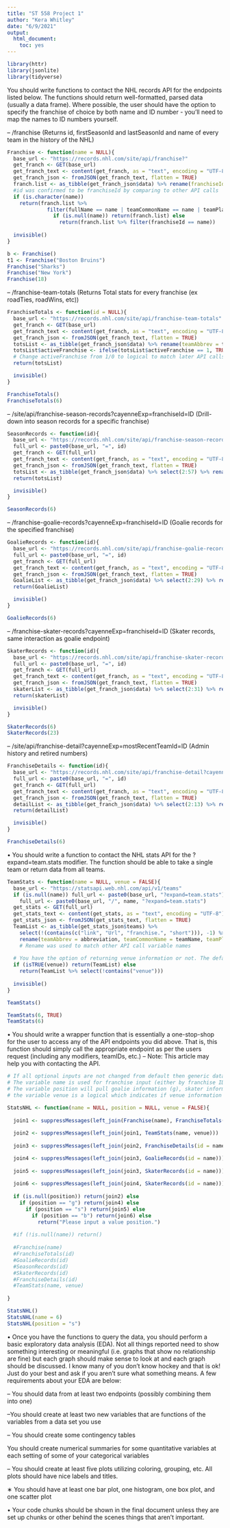 ```yaml
---
title: "ST 558 Project 1"
author: "Kera Whitley"
date: "6/9/2021" 
output: 
  html_document:
    toc: yes
---
```


```r
library(httr)
library(jsonlite)
library(tidyverse)
```

You should write functions to contact the NHL records API for the endpoints listed below. The functions should return well-formatted, parsed data (usually a data frame). Where possible, the user should have the option to specify the franchise of choice by both name and ID number - you’ll need to map the names to ID numbers yourself.

– /franchise (Returns id, firstSeasonId and lastSeasonId and name of every team in the history of the NHL)
```r
Franchise <- function(name = NULL){
  base_url <- "https://records.nhl.com/site/api/franchise?"
  get_franch <- GET(base_url)
  get_franch_text <- content(get_franch, as = "text", encoding = "UTF-8")
  get_franch_json <- fromJSON(get_franch_text, flatten = TRUE)
  franch.list <- as_tibble(get_franch_json$data) %>% rename(franchiseId = id) 
  #id was confirmed to be franchiseId by comparing to other API calls
  if (is.character(name)) 
    return(franch.list %>% 
             filter(fullName == name | teamCommonName == name | teamPlaceName == name)) else 
               if (is.null(name)) return(franch.list) else
                 return(franch.list %>% filter(franchiseId == name)) 
  
  invisible()
}

b <- Franchise()
t1 <- Franchise("Boston Bruins")
Franchise("Sharks")
Franchise("New York")
Franchise(18)
```

– /franchise-team-totals (Returns Total stats for every franchise (ex roadTies, roadWins, etc)) 
```r
FranchiseTotals <- function(id = NULL){
  base_url <- "https://records.nhl.com/site/api/franchise-team-totals"
  get_franch <- GET(base_url)
  get_franch_text <- content(get_franch, as = "text", encoding = "UTF-8")
  get_franch_json <- fromJSON(get_franch_text, flatten = TRUE)
  totsList <- as_tibble(get_franch_json$data) %>% rename(teamAbbrev = triCode) %>% select(2:30)
  totsList$activeFranchise <- ifelse(totsList$activeFranchise == 1, TRUE, FALSE) 
  # Change activeFranchise from 1/0 to logical to match later API calls
  return(totsList)

  invisible()
}

FranchiseTotals()
FranchiseTotals(6)
```

– /site/api/franchise-season-records?cayenneExp=franchiseId=ID (Drill-down into season records for a specific franchise)
```r
SeasonRecords <- function(id){
  base_url <- "https://records.nhl.com/site/api/franchise-season-records?cayenneExp=franchiseId"
  full_url <- paste0(base_url, "=", id)
  get_franch <- GET(full_url)
  get_franch_text <- content(get_franch, as = "text", encoding = "UTF-8")
  get_franch_json <- fromJSON(get_franch_text, flatten = TRUE)
  totsList <- as_tibble(get_franch_json$data) %>% select(2:57) %>% rename(fullName = franchiseName)
  return(totsList)

  invisible()
}

SeasonRecords(6)
```

– /franchise-goalie-records?cayenneExp=franchiseId=ID (Goalie records for the specified franchise) 
```r
GoalieRecords <- function(id){
  base_url <- "https://records.nhl.com/site/api/franchise-goalie-records?cayenneExp=franchiseId"
  full_url <- paste0(base_url, "=", id)
  get_franch <- GET(full_url)
  get_franch_text <- content(get_franch, as = "text", encoding = "UTF-8")
  get_franch_json <- fromJSON(get_franch_text, flatten = TRUE)
  GoalieList <- as_tibble(get_franch_json$data) %>% select(2:29) %>% rename(fullName = franchiseName)
  return(GoalieList)

  invisible()
}

GoalieRecords(6)
```

– /franchise-skater-records?cayenneExp=franchiseId=ID (Skater records, same interaction as goalie endpoint)
```r
SkaterRecords <- function(id){
  base_url <- "https://records.nhl.com/site/api/franchise-skater-records?cayenneExp=franchiseId"
  full_url <- paste0(base_url, "=", id)
  get_franch <- GET(full_url)
  get_franch_text <- content(get_franch, as = "text", encoding = "UTF-8")
  get_franch_json <- fromJSON(get_franch_text, flatten = TRUE)
  skaterList <- as_tibble(get_franch_json$data) %>% select(2:31) %>% rename(fullName = franchiseName)
  return(skaterList)

  invisible()
}

SkaterRecords(6)
SkaterRecords(23)
```

– /site/api/franchise-detail?cayenneExp=mostRecentTeamId=ID (Admin history and retired numbers)
```r
FranchiseDetails <- function(id){
  base_url <- "https://records.nhl.com/site/api/franchise-detail?cayenneExp=mostRecentTeamId"
  full_url <- paste0(base_url, "=", id)
  get_franch <- GET(full_url)
  get_franch_text <- content(get_franch, as = "text", encoding = "UTF-8")
  get_franch_json <- fromJSON(get_franch_text, flatten = TRUE)
  detailList <- as_tibble(get_franch_json$data) %>% select(2:13) %>% rename(fullName = teamFullName, activeFranchise = active)
  return(detailList)

  invisible()
}

FranchiseDetails(6)
```

• You should write a function to contact the NHL stats API for the ?expand=team.stats modifier. The function should be able to take a single team or return data from all teams.
```r
TeamStats <- function(name = NULL, venue = FALSE){
  base_url <- "https://statsapi.web.nhl.com/api/v1/teams"
  if (is.null(name)) full_url <- paste0(base_url, "?expand=team.stats") else
    full_url <- paste0(base_url, "/", name, "?expand=team.stats")
  get_stats <- GET(full_url)
  get_stats_text <- content(get_stats, as = "text", encoding = "UTF-8")
  get_stats_json <- fromJSON(get_stats_text, flatten = TRUE)
  TeamList <- as_tibble(get_stats_json$teams) %>% 
    select(!(contains(c("link", "Url", "franchise.", "short"))), -1) %>% 
    rename(teamAbbrev = abbreviation, teamCommonName = teamName, teamPlaceName = locationName, fullName = name)
    # Rename was used to match other API call variable names
  
  # You have the option of returning venue information or not. The default is to not include venue information
  if (isTRUE(venue)) return(TeamList) else
    return(TeamList %>% select(!contains("venue")))
  
  invisible()
}

TeamStats()

TeamStats(6, TRUE)
TeamStats(6)
```

• You should write a wrapper function that is essentially a one-stop-shop for the user to access any of the API endpoints you did above. That is, this function should simply call the appropriate endpoint as per the users request (including any modifiers, teamIDs, etc.) – Note: This article may help you with contacting the API.
```r
# If all optional inputs are not changed from default then generic data will be given for all franchises. 
# The variable name is used for franchise input (either by franchise ID or team name). 
# The variable position will pull goalie information (g), skater information (s), both (b) or neither if NULL.
# the variable venue is a logical which indicates if venue information will be returned.

StatsNHL <- function(name = NULL, position = NULL, venue = FALSE){
  
  join1 <- suppressMessages(left_join(Franchise(name), FranchiseTotals(id = name)))
  
  join2 <- suppressMessages(left_join(join1, TeamStats(name, venue)))
  
  join3 <- suppressMessages(left_join(join2, FranchiseDetails(id = name)))

  join4 <- suppressMessages(left_join(join3, GoalieRecords(id = name)))
  
  join5 <- suppressMessages(left_join(join3, SkaterRecords(id = name)))
  
  join6 <- suppressMessages(left_join(join4, SkaterRecords(id = name)))
  
  if (is.null(position)) return(join2) else
    if (position == "g") return(join4) else
      if (position == "s") return(join5) else 
        if (position == "b") return(join6) else
          return("Please input a value position.")
  
  #if (!is.null(name)) return()
  
  #Franchise(name)
  #FranchiseTotals(id)
  #GoalieRecords(id)
  #SeasonRecords(id)
  #SkaterRecords(id)
  #FranchiseDetails(id)
  #TeamStats(name, venue)
  
}

StatsNHL()
StatsNHL(name = 6)
StatsNHL(position = "s")
```

• Once you have the functions to query the data, you should perform a basic exploratory data analysis (EDA). Not all things reported need to show something interesting or meaningful (i.e. graphs that show no relationship are fine) but each graph should make sense to look at and each graph should be discussed. I know many of you don’t know hockey and that is ok! Just do your best and ask if you aren’t sure what something means. A few requirements about your EDA are below: 

– You should data from at least two endpoints (possibly combining them into one) 

–You should create at least two new variables that are functions of the variables from a data set you use

– You should create some contingency tables

You should create numerical summaries for some quantitative variables at each setting of some of your categorical variables

– You should create at least five plots utilizing coloring, grouping, etc. All plots should have nice labels and titles.

∗ You should have at least one bar plot, one histogram, one box plot, and one scatter plot

• Your code chunks should be shown in the final document unless they are set up chunks or other behind
the scenes things that aren’t important.
